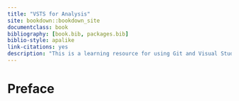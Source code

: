 ```yaml
--- 
title: "VSTS for Analysis"
site: bookdown::bookdown_site
documentclass: book
bibliography: [book.bib, packages.bib]
biblio-style: apalike
link-citations: yes
description: "This is a learning resource for using Git and Visual Studio Team Services (VSTS) for managing Analytical Projects."
---
```


# Preface {-}
